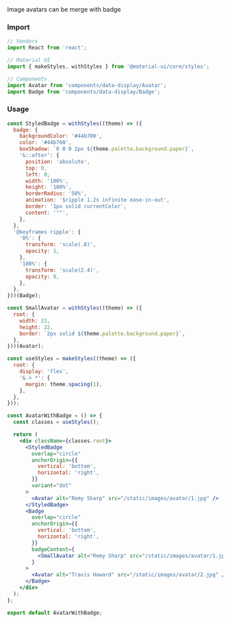 
<Title>Avatars with badge</Title>
<Subtitle>Image avatars can be merge with badge</Subtitle>

### Import

```jsx
// Vendors
import React from 'react';

// Material UI
import { makeStyles, withStyles } from '@material-ui/core/styles';

// Components
import Avatar from 'components/data-display/Avatar';
import Badge from 'components/data-display/Badge';
```

<h3 style={{marginBottom: 20}}>Usage</h3>

<AvatarWithBadge />

```jsx
const StyledBadge = withStyles((theme) => ({
  badge: {
    backgroundColor: '#44b700',
    color: '#44b700',
    boxShadow: `0 0 0 2px ${theme.palette.background.paper}`,
    '&::after': {
      position: 'absolute',
      top: 0,
      left: 0,
      width: '100%',
      height: '100%',
      borderRadius: '50%',
      animation: '$ripple 1.2s infinite ease-in-out',
      border: '1px solid currentColor',
      content: '""',
    },
  },
  '@keyframes ripple': {
    '0%': {
      transform: 'scale(.8)',
      opacity: 1,
    },
    '100%': {
      transform: 'scale(2.4)',
      opacity: 0,
    },
  },
}))(Badge);

const SmallAvatar = withStyles((theme) => ({
  root: {
    width: 22,
    height: 22,
    border: `2px solid ${theme.palette.background.paper}`,
  },
}))(Avatar);

const useStyles = makeStyles((theme) => ({
  root: {
    display: 'flex',
    '& > *': {
      margin: theme.spacing(1),
    },
  },
}));

const AvatarWithBadge = () => {
  const classes = useStyles();

  return (
    <div className={classes.root}>
      <StyledBadge
        overlap="circle"
        anchorOrigin={{
          vertical: 'bottom',
          horizontal: 'right',
        }}
        variant="dot"
      >
        <Avatar alt="Remy Sharp" src="/static/images/avatar/1.jpg" />
      </StyledBadge>
      <Badge
        overlap="circle"
        anchorOrigin={{
          vertical: 'bottom',
          horizontal: 'right',
        }}
        badgeContent={
          <SmallAvatar alt="Remy Sharp" src="/static/images/avatar/1.jpg" />
        }
      >
        <Avatar alt="Travis Howard" src="/static/images/avatar/2.jpg" />
      </Badge>
    </div>
  );
};

export default AvatarWithBadge;
```
